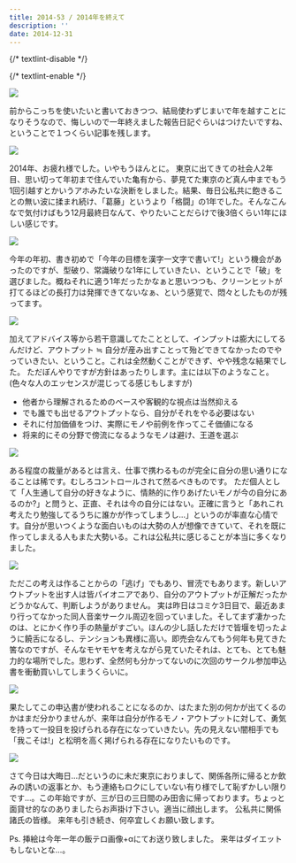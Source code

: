 ```yaml
---
title: 2014-53 / 2014年を終えて
description: ''
date: 2014-12-31
---
```


{/* textlint-disable */}


{/* textlint-enable */}

![](/img/blog/2014-53/20150128024809.jpeg)

前からこっちを使いたいと書いておきつつ、結局使わずじまいで年を越すことになりそうなので、悔しいので一年終えました報告日記ぐらいはつけたいですね、ということで１つくらい記事を残します。

![](/img/blog/2014-53/20150128024837.jpeg)

2014年、お疲れ様でした。いやもうほんとに。
東京に出てきての社会人2年目、思い切って年初まで住んでいた亀有から、夢見てた東京のど真ん中までもう1回引越すとかいうアホみたいな決断をしました。結果、毎日公私共に飽きることの無い波に揉まれ続け、「葛藤」というより「格闘」の1年でした。そんなこんなで気付けばもう12月最終日なんて、やりたいことだらけで後3倍くらい1年にほしい感じです。

![](/img/blog/2014-53/20150128024901.jpeg)

今年の年初、書き初めで「今年の目標を漢字一文字で書いて!」という機会があったのですが、型破り、常識破りな1年にしていきたい、ということで「破」を選びました。概ねそれに適う1年だったかなぁと思いつつも、クリーンヒットが打てるほどの長打力は発揮できてないなぁ、という感覚で、悶々としたものが残ってます。

![](/img/blog/2014-53/20150128024913.jpeg)

加えてアドバイス等から若干意識してたこととして、インプットは膨大にしてるんだけど、アウトプット ≒ 自分が産み出すことって殆どできてなかったのでやっていきたい、ということ。これは全然動くことができず、やや残念な結果でした。
ただぼんやりですが方針はあったりします。主には以下のようなこと。
(色々な人のエッセンスが混じってる感じもしますが)

- 他者から理解されるためのベースや客観的な視点は当然抑える
- でも誰でも出せるアウトプットなら、自分がそれをやる必要はない
- それに付加価値をつけ、実際にモノや前例を作ってこそ価値になる
- 将来的にその分野で傍流になるようなモノは避け、王道を選ぶ

![](/img/blog/2014-53/20150128024938.jpeg)

ある程度の裁量があるとは言え、仕事で携わるものが完全に自分の思い通りになることは稀です。むしろコントロールされて然るべきものです。
ただ個人として「人生通して自分の好きなように、情熱的に作りあげたいモノが今の自分にあるのか?」と問うと、正直、それは今の自分にはない。正確に言うと「あれこれ考えたり勉強してるうちに誰かが作ってしまうし…」というのが率直な心情です。自分が思いつくような面白いものは大勢の人が想像できていて、それを既に作ってしまえる人もまた大勢いる。これは公私共に感じることが本当に多くなりました。

![](/img/blog/2014-53/20150128024951.jpeg)

ただこの考えは作ることからの「逃げ」でもあり、冒涜でもあります。新しいアウトプットを出す人は皆パイオニアであり、自分のアウトプットが正解だったかどうかなんて、判断しようがありません。
実は昨日はコミケ3日目で、最近あまり行ってなかった同人音楽サークル周辺を回っていました。そしてまず凄かったのは、とにかく作り手の熱量がすごい。ほんの少し話しただけで皆堰を切ったように饒舌になるし、テンションも異様に高い。即売会なんてもう何年も見てきた筈なのですが、そんなモヤモヤを考えながら見ていたそれは、とても、とても魅力的な場所でした。思わず、全然何も分かってないのに次回のサークル参加申込書を衝動買いしてしまうくらいに。

![](/img/blog/2014-53/20150128025006.jpeg)

果たしてこの申込書が使われることになるのか、はたまた別の何かが出てくるのかはまだ分かりませんが、来年は自分が作るモノ・アウトプットに対して、勇気を持って一投目を投げられる存在になっていきたい。先の見えない闇相手でも「我こそは!」と松明を高く掲げられる存在になりたいものです。

![](/img/blog/2014-53/20150128025016.jpeg)

さて今日は大晦日…だというのに未だ東京におりまして、関係各所に帰るとか飲みの誘いの返事とか、もう連絡もロクにしていない有り様でして恥ずかしい限りです…。この年始ですが、三が日の三日間のみ田舎に帰っております。ちょっと面貸せ的なのありましたらお声掛け下さい。適当に顔出します。
公私共に関係諸氏の皆様。
来年も引き続き、何卒宜しくお願い致します。

<YouTube id="mt7rGhAm2CY" />

Ps. 挿絵は今年一年の飯テロ画像+αにてお送り致しました。
来年はダイエットもしないとな…。
